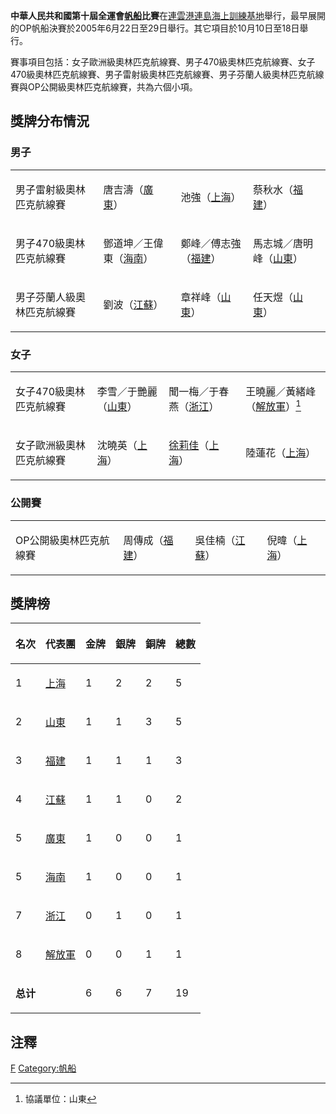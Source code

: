 {{noteTA
|1=zh-hans:于; zh-hant:于
}}
'''中華人民共和國第十屆全運會[[帆船|帆船]]比賽'''在[[連雲港|連雲港]][[連島海上訓練基地|連島海上訓練基地]]舉行，最早展開的OP帆船決賽於2005年6月22日至29日舉行。其它項目於10月10日至18日舉行。

賽事項目包括：女子歐洲級奧林匹克航線賽、男子470級奧林匹克航線賽、女子470級奧林匹克航線賽、男子雷射級奧林匹克航線賽、男子芬蘭人級奧林匹克航線賽與OP公開級奧林匹克航線賽，共為六個小項。

==獎牌分布情況==
===男子===
{| {{MedalistTable|type=項目}}
|-
|男子雷射級奧林匹克航線賽
|唐吉濤（[[廣東|廣東]]）
|池強（[[上海|上海]]）
|蔡秋水（[[福建|福建]]）
|-
|男子470級奧林匹克航線賽
|鄧道坤／王偉東（[[海南省|海南]]）
|鄭峰／傅志強（[[福建|福建]]）
|馬志城／唐明峰（[[山東|山東]]）
|-
|男子芬蘭人級奧林匹克航線賽
|劉波（[[江蘇|江蘇]]）
|章祥峰（[[山東|山東]]）
|任天煜（[[山東|山東]]）
|}

===女子===
{| {{MedalistTable|type=項目}}
|-
|女子470級奧林匹克航線賽
|李雪／于艷麗（[[山東|山東]]）
|聞一梅／于春燕（[[浙江|浙江]]）
|王曉麗／黃緒峰（[[解放軍|解放軍]]）<ref>協議單位：山東</ref>
|-
|女子歐洲級奧林匹克航線賽
|沈曉英（[[上海|上海]]）
|[[徐莉佳|徐莉佳]]（[[上海|上海]]）
|陸蓮花（[[上海|上海]]）
|}

===公開賽===
{| {{MedalistTable|type=項目}}
|-
|OP公開級奧林匹克航線賽
|周傳成（[[福建|福建]]）
|吳佳楠（[[江蘇|江蘇]]）
|倪暐（[[上海|上海]]）
|}

==獎牌榜==
{| class="wikitable"
|-
!名次!!代表團!!金牌!!銀牌!!銅牌!!總數
|-
|1||[[上海|上海]]||1||2||2||5
|-
|2||[[山東|山東]]||1||1||3||5
|-
|3||[[福建|福建]]||1||1||1||3
|-
|4||[[江蘇|江蘇]]||1||1||0||2
|-
|5||[[廣東|廣東]]||1||0||0||1
|-
|5||[[海南省|海南]]||1||0||0||1
|-
|7||[[浙江|浙江]]||0||1||0||1
|-
|8||[[解放軍|解放軍]]||0||0||1||1
|-
|colspan=2|'''总计'''||6||6||7||19
|}

==注釋==
<div class="references-small">
<references />
</div>

{{中华人民共和国第十届运动会}}

[[Category:中华人民共和国第十届全国运动会|F]]
[[Category:帆船|Category:帆船]]